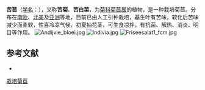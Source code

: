 {{distinguish|苦苣苔}}
{{Speciesbox
| status = 
| status_system = 
| image = Chicoree frisee.jpg
| image_width = 300px
| genus = Cichorium
| species = endivia
| authority = L.
}}

'''苦苣'''（[[学名|学名]]：{{lang|la|''Cichorium endivia''}}），又称'''苦菊'''、'''苦白菜'''，为[[菊科|菊科]][[菊苣属|菊苣属]]的植物，是一种栽培菊苣。分布在[[南欧|南欧]]、[[北美|北美]]及[[亚洲|亚洲]]等地，目前已由人工引种栽培，基生叶有苦味，软化后苦味减少而柔软，性喜冷凉气候，初夏抽花茎，可生食凉拌，有抗菌、解热、消炎、明目等作用。
[[File:Andijvie_bloei.jpg|thumb]]
[[File:Indivia.jpg|thumb]]
[[File:Friseesalat1_fcm.jpg|thumb]]

== 参考文献 ==
<div class="references-small">
* {{cite web| url =http://www.bioinfo.cn/db05/KmzwSpecies.php?action=view&id=4572| title =栽培菊苣| work =《中国高等植物数据库全库》| publisher =中国科学院微生物研究所| author =昆明植物研究所| accessdate =2009-02-25| deadurl =yes| archiveurl =https://web.archive.org/web/20160305071527/http://www.bioinfo.cn/db05/KmzwSpecies.php?action=view&id=4572| archivedate =2016-03-05}}
</div>
{{Taxonbar|from=Q178547}}

[[Category:菊苣属|栽培菊苣]]


{{植物小作品}}